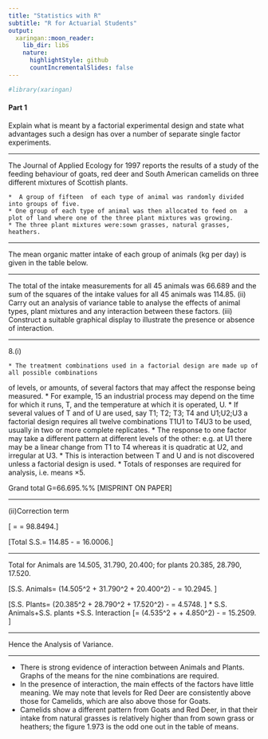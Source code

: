 ```yaml
---
title: "Statistics with R"
subtitle: "R for Actuarial Students"
output:
  xaringan::moon_reader:
    lib_dir: libs
    nature:
      highlightStyle: github
      countIncrementalSlides: false
---
```


```r

#library(xaringan)
```

 
#### Part 1

Explain what is meant by a factorial experimental design and state what advantages such a design has over a number of separate single factor experiments.


---

The Journal of Applied Ecology for 1997 reports the results of a study of the feeding behaviour of goats, red deer and South American camelids on three different mixtures of Scottish plants.

    *  A group of fifteen  of each type of animal was randomly divided into groups of five.
    * One group of each type of animal was then allocated to feed on  a plot of land where one of the three plant mixtures was growing. 
    * The three plant mixtures were:sown grasses, natural grasses, heathers. 

---
 
 The mean organic matter intake of each group of animals (kg per day) is given in the table below.




\begin{tabular}{|c|c|c|c|}
& Goats&Red Deer&Camelids  
Sown grasses & 0.907 & 2.033 & 1.137 \\
Natural grasses & 1.348 & 2.437 & 1.973\\ 
Heathers & 0.646 & 1.888& 0.970\\
\end{tabular}

---

The total of the intake measurements  for all 45 animals was 66.689 and the sum of the squares of the intake values for all 45 animals was 114.85.
(ii) Carry out an analysis of variance table to analyse the effects of animal types, plant mixtures and any interaction between these factors.
(iii) Construct a suitable graphical display to illustrate the presence or absence of interaction.


---

8.(i)


    * The treatment combinations used in a factorial design are made up of all possible combinations
of levels, or amounts, of several factors that may affect the response being measured. * For example,
15
an industrial process may depend on the time for which it runs, T, and the temperature at which it
is operated, U. * If several values of T and of U are used, say T1; T2; T3; T4 and U1;U2;U3 a factorial
design requires all twelve combinations T1U1 to T4U3 to be used, usually in two or more complete
replicates.
* The response to one factor may take a different pattern at different levels of the other: e.g. at
U1 there may be a linear change from T1 to T4 whereas it is quadratic at U2, and irregular at U3.
* This is interaction between T and U and is not discovered unless a factorial design is used.
* 
Totals of responses are required for analysis, i.e. means $\times 5$.



\begin{tabular}{|c|c|c|c|}
& Goats&Red Deer&Camelids  
Sown grasses&4.535&10.165&5.685\\
Natural grasses&6.740&12.185&9.865\\
Heathers&3.230&9.440&4.850\\
\end{tabular}



Grand total G=66.695.%% [MISPRINT ON PAPER]

---

(ii)Correction term

\[ \frac{G^2}{N} = \frac{66.695^2}{45} = 98.8494.\]

\[Total S.S.= 114.85 - \frac{G^2}{N} = 16.0006.\]

--- 

Total for Animals are 14.505, 31.790, 20.400; for plants 20.385, 28.790, 17.520.



\item
\[S.S. Animals= \frac{1}{15} (14.505^2 + 31.790^2 + 20.400^2) - \frac{G^2}{N} = 10.2945.
\]
\item
\[S.S. Plants= \frac{1}{15} (20.385^2 + 28.790^2 + 17.520^2) - \frac{G^2}{N}= 4.5748.
\]
* S.S. Animals+S.S. plants +S.S. Interaction
\[= \frac{1}{5}(4.535^2 + \ldots + 4.850^2) - \frac{G^2}{N} = 15.2509.
\]

---

Hence the Analysis of Variance.


\begin{tabular}{|c|c|c|c|c|c|}
SOURCE OF&D.F.&SUM OF&MEAN& VARIANCE & \\
VARIATION    & &SQUARES&SQUARE& RATIO &
Animal Types & 2 &10.2945 &5.1473& & 
Plant Types  & 2 &4.5748 &2.2874 & & 
Interaction  & 4 &0.3816 &0.0954&4.58 &F(4;36) 
Residual     &36 &0.7497 &0.02083 &  & 
TOTAL        &44 &16.0006 & & &  
\end{tabular}


---

* There is strong evidence of interaction between Animals and Plants. Graphs of the means for
the nine combinations are required.
* In the presence of interaction, the main effects of the factors have little meaning. We may
note that levels for Red Deer are consistently above those for Camelids, which are also above those
for Goats.
* 
Camelids show a different pattern from Goats and Red Deer, in that their intake from natural
grasses is relatively higher than from sown grass or heathers; the figure 1.973 is the odd one out
in the table of means.

